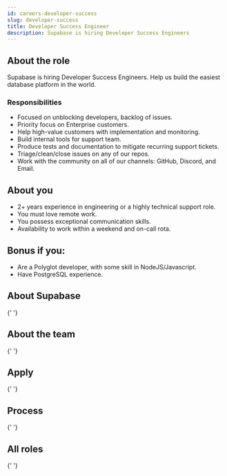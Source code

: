 ```yaml
---
id: careers-developer-success
slug: developer-success
title: Developer Success Engineer
description: Supabase is hiring Developer Success Engineers
---
```



## About the role

Supabase is hiring Developer Success Engineers. Help us build the easiest database platform in the world.

### Responsibilities

- Focused on unblocking developers, backlog of issues.
- Priority focus on Enterprise customers.
- Help high-value customers with implementation and monitoring.
- Build internal tools for support team.
- Produce tests and documentation to mitigate recurring support tickets.
- Triage/clean/close issues on any of our repos.
- Work with the community on all of our channels: GitHub, Discord, and Email.

## About you

- 2+ years experience in engineering or a highly technical support role.
- You must love remote work.
- You possess exceptional communication skills.
- Availability to work within a weekend and on-call rota.

## Bonus if you:

- Are a Polyglot developer, with some skill in NodeJS/Javascript.
- Have PostgreSQL experience.

## About Supabase

<About />{' '}

## About the team

<Team />{' '}

## Apply

<Apply />{' '}

## Process

<Process />{' '}

## All roles

<Roles />{' '}
